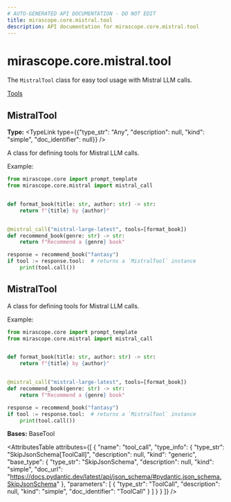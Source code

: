 ```yaml
---
# AUTO-GENERATED API DOCUMENTATION - DO NOT EDIT
title: mirascope.core.mistral.tool
description: API documentation for mirascope.core.mistral.tool
---
```


# mirascope.core.mistral.tool

The `MistralTool` class for easy tool usage with Mistral LLM calls.

<Info title="Usage">

[Tools](/docs/mirascope/learn/tools)

</Info>

## <ApiType type="Attribute" path="core/mistral/tool" symbolName="MistralTool" /> MistralTool

**Type:** <TypeLink type={{"type_str": "Any", "description": null, "kind": "simple", "doc_identifier": null}} />

A class for defining tools for Mistral LLM calls.

Example:

```python
from mirascope.core import prompt_template
from mirascope.core.mistral import mistral_call


def format_book(title: str, author: str) -> str:
    return f"{title} by {author}"


@mistral_call("mistral-large-latest", tools=[format_book])
def recommend_book(genre: str) -> str:
    return f"Recommend a {genre} book"

response = recommend_book("fantasy")
if tool := response.tool:  # returns a `MistralTool` instance
    print(tool.call())
```


## <ApiType type="Class" path="core/mistral/tool" symbolName="MistralTool" /> MistralTool

A class for defining tools for Mistral LLM calls.

Example:

```python
from mirascope.core import prompt_template
from mirascope.core.mistral import mistral_call


def format_book(title: str, author: str) -> str:
    return f"{title} by {author}"


@mistral_call("mistral-large-latest", tools=[format_book])
def recommend_book(genre: str) -> str:
    return f"Recommend a {genre} book"

response = recommend_book("fantasy")
if tool := response.tool:  # returns a `MistralTool` instance
    print(tool.call())
```

**Bases:** BaseTool

<AttributesTable
  attributes={[
  {
    "name": "tool_call",
    "type_info": {
      "type_str": "SkipJsonSchema[ToolCall]",
      "description": null,
      "kind": "generic",
      "base_type": {
        "type_str": "SkipJsonSchema",
        "description": null,
        "kind": "simple",
        "doc_url": "https://docs.pydantic.dev/latest/api/json_schema/#pydantic.json_schema.SkipJsonSchema"
      },
      "parameters": [
        {
          "type_str": "ToolCall",
          "description": null,
          "kind": "simple",
          "doc_identifier": "ToolCall"
        }
      ]
    }
  }
]}
/>


